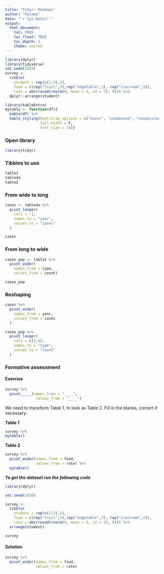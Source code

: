 ```yaml
---
title: "Tidyr: Reshape"
author: "Paloma"
date: "`r Sys.Date()`"
output: 
  html_document:
    toc: TRUE
    toc_float: TRUE
    toc_depth: 3
    theme: united
---
```

```r
library(dplyr)
library(tidyverse)
set.seed(2020)
survey <-
  tibble(
    student = rep(c(1:3),3),
    food = c(rep("fruit",3),rep("vegetable",3), rep("icecream",3)),
    rate = abs(round(rnorm(9, mean = 4, sd = 3), 0))) %>% 
  dplyr::arrange(student)

library(kableExtra)
mytable <- function(df){
  kable(df) %>%
  kable_styling(bootstrap_options = c("hover", "condensed", "responsive"),
                full_width = F,
                font_size = 14)}
```

### Open library

```r
library(tidyr)
```

### Tibbles to use
```r
table1
table4a
table2
```

### From wide to long

```r
cases <- table4a %>% 
  pivot_longer(
    cols = -1,
    names_to = "year",
    values_to = "cases"
  )

cases
```

### From long to wide

```r
cases_pop <- table2 %>% 
  pivot_wider(
    names_from = type,
    values_from = count)

cases_pop
```

### Reshaping

```r
cases %>% 
  pivot_wider(
    names_from = year,
    values_from = cases
  )

```

```r
cases_pop %>% 
  pivot_longer(
    cols = c(3:4),
    names_to = "type",
    values_to = "count"
  )
```

### Formative assessment{.tabset}

#### Exercise

```r
survey %>% 
  pivot_____(names_from = "____",
              values_from = "____")
```

We need to transform Table 1, to look as Table 2. Fill in the blanks, correct if necessary:

<div class = "row">
<div class = "col-md-6">

**Table 1**
```r
survey %>% 
mytable()
```
</div>

<div class = "col-md-6">

**Table 2**

```r
survey %>%
  pivot_wider(names_from = food,
              values_from = rate) %>% 
  mytable()
```

</div>
</div>

**_To get the dataset run the following code_**

```r
library(dplyr)

set.seed(2020)

survey <-
  tibble(
    student = rep(c(1:3),3),
    food = c(rep("fruit",3),rep("vegetable",3), rep("icecream",3)),
    rate = abs(round(rnorm(9, mean = 4, sd = 3), 0))) %>% 
  arrange(student)

survey
```

#### Solution

```r
survey %>%
  pivot_wider(names_from = food,
              values_from = rate)
```

